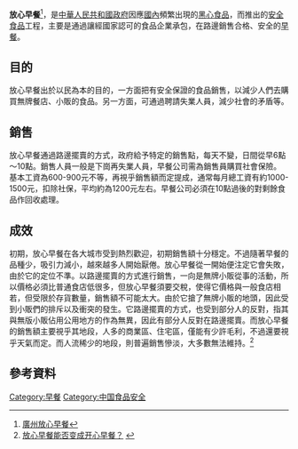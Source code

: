 
'''放心早餐'''<ref>[http://news.tom.com/1002/3292/200543-2011261.html 廣州放心早餐]{{dead link|date=2018年3月 |bot=InternetArchiveBot |fix-attempted=yes }}</ref>，是[[中華人民共和國政府|中華人民共和國政府]]因應[[中國大陸|國內]]頻繁出現的[[黑心食品|黑心食品]]，而推出的[[安全食品|安全食品]]工程，主要是通過讓經國家認可的食品企業承包，在路邊銷售合格、安全的[[早餐|早餐]]。

== 目的 ==
放心早餐出於以民為本的目的，一方面把有安全保證的食品銷售，以減少人們去購買無牌餐店、小販的食品。另一方面，可通過聘請失業人員，減少社會的矛盾等。
== 銷售 ==
放心早餐通過路邊擺賣的方式，政府給予特定的銷售點，每天不變，日間從早6點～10點。銷售人員一般是下崗再失業人員，早餐公司需為銷售員購買社會保險。基本工資為600-900元不等，再視乎銷售額而定提成，通常每月總工資有約1000-1500元，扣除社保，平均約為1200元左右。早餐公司必須在10點過後的對剩餘食品作回收處理。

== 成效 ==
初期，放心早餐在各大城市受到熱烈歡迎，初期銷售額十分穩定。不過隨著早餐的品種少，吸引力減小，越來越多人開始厭倦。放心早餐從一開始便注定它會失敗，由於它的定位不準。以路邊擺賣的方式進行銷售，一向是無牌小販從事的活動，所以價格必須比普通食店低很多，但放心早餐須要交稅，使得它價格與一般食店相若，但受限於存貨數量，銷售額不可能太大。由於它搶了無牌小販的地頭，因此受到小販們的排斥以及衝突的發生。它路邊擺賣的方式，也受到部分人的反對，指其與無版小販佔用公用地方的作為無異，因此有部分人反對在路邊擺賣。而放心早餐的銷售額主要視乎其地段，人多的商業區、住宅區，僅能有少許毛利，不過還要視乎天氣而定。而人流稀少的地段，則普遍銷售慘淡，大多數無法維持。<ref>[http://news.gztv.com/news/node_14/2005/06/01/111766653137586.shtml 放心早餐能否变成开心早餐？] {{webarchive|url=https://web.archive.org/web/20070915093359/http://news.gztv.com/news/node_14/2005/06/01/111766653137586.shtml |date=2007-09-15 }}</ref>

==參考資料==
<div class="references-small">
<references />
</div>
[[Category:早餐|Category:早餐]]
[[Category:中国食品安全|Category:中国食品安全]]